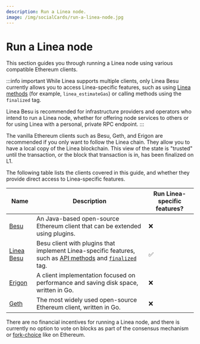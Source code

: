 ```yaml
---
description: Run a Linea node.
image: /img/socialCards/run-a-linea-node.jpg
---
```



# Run a Linea node

This section guides you through running a Linea node using various compatible
Ethereum clients.

:::info important While Linea supports multiple clients, only Linea Besu
currently allows you to access Linea-specific features, such as using
[Linea methods](../../reference/api/index.mdx) (for example,
`linea_estimateGas`) or calling methods using the `finalized` tag.

Linea Besu is recommended for infrastructure providers and operators who intend
to run a Linea node, whether for offering node services to others or for using
Linea with a personal, private RPC endpoint. :::

The vanilla Ethereum clients such as Besu, Geth, and Erigon are recommended if
you only want to follow the Linea chain. They allow you to have a local copy of
the Linea blockchain. This view of the state is "trusted" until the transaction,
or the block that transaction is in, has been finalized on L1.

The following table lists the clients covered in this guide, and whether they
provide direct access to Linea-specific features.

| Name                           | Description                                                                                                                                                          | Run Linea-specific features? |
| ------------------------------ | -------------------------------------------------------------------------------------------------------------------------------------------------------------------- | ---------------------------- |
| [Besu](./besu.mdx)             | An Java-based open-source Ethereum client that can be extended using plugins.                                                                                        | ❌                           |
| [Linea Besu](./linea-besu.mdx) | Besu client with plugins that implement Linea-specific features, such as [API methods](../../reference/api/index.mdx) and [`finalized`](../finalized-block.mdx) tag. | ✅                           |
| [Erigon](./erigon.mdx)         | A client implementation focused on performance and saving disk space, written in Go.                                                                                 | ❌                           |
| [Geth](./geth.mdx)             | The most widely used open-source Ethereum client, written in Go.                                                                                                     | ❌                           |

There are no financial incentives for running a Linea node, and there is
currently no option to vote on blocks as part of the consensus mechanism or
[fork-choice](https://eth2book.info/capella/part3/forkchoice/#whats-a-fork-choice)
like on Ethereum.

<DocCardList />
